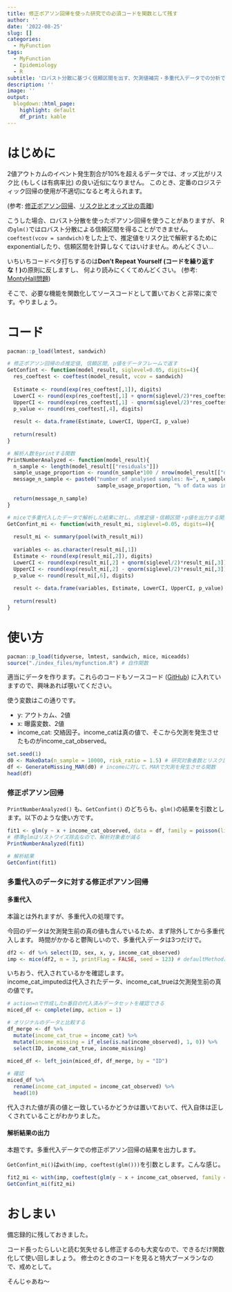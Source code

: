 ```yaml
---
title: 修正ポアソン回帰を使った研究での必須コードを関数として残す
author: ''
date: '2022-08-25'
slug: []
categories:
  - MyFunction
tags:
  - MyFunction
  - Epidemiology
  - R
subtitle: 'ロバスト分散に基づく信頼区間を出す、欠測値補完・多重代入データでの分析での信頼区間を出す関数'
description: ''
image: ''
output:
  blogdown::html_page:
    highlight: default
    df_print: kable
---
```


# はじめに

2値アウトカムのイベント発生割合が10%を超えるデータでは、オッズ比がリスク比 (もしくは有病率比) の良い近似になりません。
このとき、定番のロジスティック回帰の使用が不適切になると考えられます。

(参考: [修正ポアソン回帰](https://toro-maguro.github.io/post/2022-08-05-regressioncommonbinaryoutcome/)、[リスク比とオッズ比の乖離](https://toro-maguro.github.io/post/2022-08-05-riskratio-vs-oddsratio/))

こうした場合、ロバスト分散を使ったポアソン回帰を使うことがありますが、
Rの`glm()`ではロバスト分散による信頼区間を得ることができません。
`coeftest(vcov = sandwich)`をした上で、推定値をリスク比で解釈するためにexponentialしたり、信頼区間を計算しなくてはいけません。めんどくさい...

いちいちコードベタ打ちするのは**Don't Repeat Yourself (コードを繰り返すな！)**の原則に反しますし、
何より読みにくくてめんどくさい。
(参考: [MontyHall問題](https://toro-maguro.github.io/post/2022-08-10-montyhall/))

そこで、必要な機能を関数化してソースコードとして置いておくと非常に楽です。やりましょう。

# コード

```r
pacman::p_load(lmtest, sandwich)

# 修正ポアソン回帰の点推定値, 信頼区間, p値をデータフレームで返す
GetConfint <- function(model_result, siglevel=0.05, digits=4){
  res_coeftest <- coeftest(model_result, vcov = sandwich)
  
  Estimate <- round(exp(res_coeftest[,1]), digits)
  LowerCI <- round(exp(res_coeftest[,1] + qnorm(siglevel/2)*res_coeftest[,2]), digits)
  UpperCI <- round(exp(res_coeftest[,1] - qnorm(siglevel/2)*res_coeftest[,2]), digits)
  p_value <- round(res_coeftest[,4], digits)
  
  result <- data.frame(Estimate, LowerCI, UpperCI, p_value)
  
  return(result)
}

# 解析人数をprintする関数
PrintNumberAnalyzed <- function(model_result){
  n_sample <- length(model_result[["residuals"]])
  sample_usage_proportion <- round(n_sample*100 / nrow(model_result[["data"]]), 1)
  message_n_sample <- paste0("number of analysed samples: N=", n_sample, ", ", 
                             sample_usage_proportion, "% of data was included in this analysis")
  
  return(message_n_sample)
}

# miceで多重代入したデータで解析した結果に対し、点推定値・信頼区間・p値を出力する関数
GetConfint_mi <- function(with_result_mi, siglevel=0.05, digits=4){
  
  result_mi <- summary(pool(with_result_mi))
  
  variables <- as.character(result_mi[,1])
  Estimate <- round(exp(result_mi[,2]), digits)
  LowerCI <- round(exp(result_mi[,2] + qnorm(siglevel/2)*result_mi[,3]), digits)
  UpperCI <- round(exp(result_mi[,2] - qnorm(siglevel/2)*result_mi[,3]), digits)
  p_value <- round(result_mi[,6], digits)
  
  result <- data.frame(variables, Estimate, LowerCI, UpperCI, p_value)
  
  return(result)
}
```

# 使い方

```r
pacman::p_load(tidyverse, lmtest, sandwich, mice, miceadds)
source("./index_files/myfunction.R") # 自作関数
```

適当にデータを作ります。これらのコードもソースコード 
([GitHub](https://github.com/toro-maguro/toro-maguro.github.io/tree/main/content/post/2022-08-25-modifiedpoissoncode/index_files/myfunction.R)) 
に入れていますので、興味あれば覗いてください。

使う変数はこの通りです。

* y: アウトカム、2値
* x: 曝露変数、2値
* income_cat: 交絡因子。income_catは真の値で、そこから欠測を発生させたものがincome_cat_observed。

```r
set.seed(1)
d0 <- MakeData(n_sample = 10000, risk_ratio = 1.5) # 研究対象者数とリスク比を指定して、データを返す関数
df <- GenerateMissing_MAR(d0) # incomeに対して、MARで欠測を発生させる関数
head(df)
```

### 修正ポアソン回帰

`PrintNumberAnalyzed()` も、`GetConfint()` のどちらも、`glm()`の結果を引数とします。以下のような使い方です。

```r
fit1 <- glm(y ~ x + income_cat_observed, data = df, family = poisson(link = "log"))
# 標準glmはリストワイズ除去なので、解析対象者が減る
PrintNumberAnalyzed(fit1)

# 解析結果
GetConfint(fit1)
```


### 多重代入のデータに対する修正ポアソン回帰

#### 多重代入

本論とは外れますが、多重代入の処理です。

今回のデータは欠測発生前の真の値も含んでいるため、まず除外してから多重代入します。
時間がかかると鬱陶しいので、多重代入データは3つだけで。

```r
df2 <- df %>% select(ID, sex, x, y, income_cat_observed) 
imp <- mice(df2, m = 3, printFlag = FALSE, seed = 123) # defaultMethodは要確認、今回はpolrが適用される
```

いちおう、代入されているかを確認します。<br>
income_cat_imputedは代入されたデータ、income_cat_trueは欠測発生前の真の値です。

```r
# action=nで作成したn番目の代入済みデータセットを確認できる
miced_df <- complete(imp, action = 1) 

# オリジナルのデータと比較する
df_merge <- df %>% 
  mutate(income_cat_true = income_cat) %>% 
  mutate(income_missing = if_else(is.na(income_observed), 1, 0)) %>% 
  select(ID, income_cat_true, income_missing)
  
miced_df <- left_join(miced_df, df_merge, by = "ID")

# 確認
miced_df %>% 
  rename(income_cat_imputed = income_cat_observed) %>% 
  head(10)
```

代入された値が真の値と一致しているかどうかは置いておいて、代入自体は正しくされていることがわかりました。

#### 解析結果の出力

本題です。多重代入データでの修正ポアソン回帰の結果を出力します。

`GetConfint_mi()`は`with(imp, coeftest(glm()))`を引数とします。こんな感じ。

```r
fit2_mi <- with(imp, coeftest(glm(y ~ x + income_cat_observed, family = poisson(link = "log")), vcov = sandwich))
GetConfint_mi(fit2_mi)
```

# おしまい

備忘録的に残しておきました。

コード長ったらしいと読む気失せるし修正するのも大変なので、できるだけ関数化して使い回しましょう。
修士のときのコードを見ると特大ブーメランなので、戒めとして。

そんじゃあね〜





